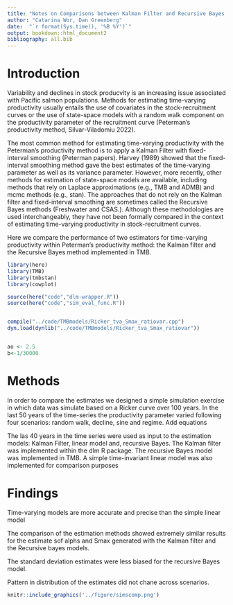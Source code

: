 ```yaml
---
title: "Notes on Comparisons between Kalman Filter and Recursive Bayes methodologies "
author: "Catarina Wor, Dan Greenberg"
date:  "`r format(Sys.time(), '%B %Y')`"
output: bookdown::html_document2
bibliography: all.bib
---
```


# Introduction

Variability and declines in stock producvity is an increasing issue associated with Pacific salmon populations.
Methods for estimating time-varying productivity usually entails the use of covariates in the stock-recruitment curves or the use of state-space models with a random walk component on the productivity parameter of the recruitment curve (Peterman's productivity method, Silvar-Viladomiu 2022). 

The most common method for estimating time-varying productivity with the Peterman's productivity method is to apply a Kalman Filter with fixed-interval smoothing (Peterman papers). Harvey (1989) showed that the fixed-interval smoothing method gave the best estimates of the time-varying parameter as well as its variance parameter. However, more recently, other methods for estimation of state-space models are available, including methods that rely on Laplace approximations (e.g., TMB and ADMB) and mcmc methods (e.g., stan). The approaches that do not rely on the Kalman filter and fixed-interval smoothing are sometimes called the Recursive Bayes methods (Freshwater and CSAS.). Although these methodologies are used interchangeably, they have not been formally compared in the context of estimating time-varying productivity in stock-recruitment curves. 

Here we compare the performance of two estimators for time-varying productivity within Peterman's productivity method: the Kalman filter and the Recursive Bayes method implemented in TMB. 

```r
library(here)
library(TMB)
library(tmbstan)
library(cowplot)

source(here("code","dlm-wrapper.R"))
source(here("code","sim_eval_func.R"))


compile("../code/TMBmodels/Ricker_tva_Smax_ratiovar.cpp")
dyn.load(dynlib("../code/TMBmodels/Ricker_tva_Smax_ratiovar"))


ao <- 2.5
b<-1/30000

```

# Methods

In order to compare the estimates we designed a simple simulation exercise in which data was simulate based on a Ricker curve over 100 years. In the last 50 years of the time-series the productivity parameter varied following four scenarios: random walk, decline, sine and regime. 
Add equations

The las 40 years in the time series were used as input to the estimation models: Kalman Filter, linear model  and, recursive Bayes. The Kalman filter was implemented within the dlm R package. The recursive Bayes model was implemented in TMB. A simple time-invariant linear model was also implemented for comparison purposes

# Findings
Time-varying models are more accurate and precise than the simple linear model
 
The comparison of the estimation methods showed extremely similar results for the estimate sof alphs and Smax generated with the Kalman filter and the Recursive bayes models. 

The standard deviation estimates were less biased for the recursive Bayes model. 

Pattern in distribution of the estimates did not chane across scenarios. 



```r
knitr::include_graphics('../figure/simscomp.png')
```